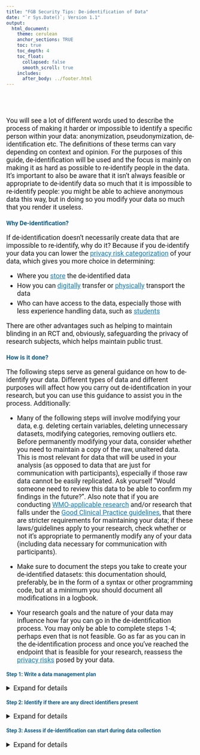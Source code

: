 ```yaml
---
title: "FGB Security Tips: De-identification of Data"
date: "`r Sys.Date()`; Version 1.1"
output: 
  html_document:
    theme: cerulean
    anchor_sections: TRUE
    toc: true
    toc_depth: 4
    toc_float: 
      collapsed: false
      smooth_scroll: true
    includes: 
      after_body: ../footer.html
---
```



<style type="text/css">

/* change font for whole text so that it's in line with house style. For webpages that is Roboto  */

body {
  font-family: 'Roboto', sans-serif;
}

/* the follow CSS code allows me to take the automatically included anchor sections (that I made active in the YAML with anchor_sections: TRUE) and change the icon that is shown from a hash to a link symbol from the bootstrap icon library */

a.anchor-section::before {
    content: "&#xe144";
    font-family: 'Glyphicons Halflings';
}


#TOC {
  left: 0%;
  top: 0%;
}


/* width of the TOC needs to be defined in div.tocify because it allows the width to be low when the TOC is next to the text, but let's it expand when it moves to above the text in a very small screen like on a mobile */

div.tocify {
  width: 15%;
}

.tocify ul, .tocify li {
  line-height: 25px;
}

.tocify-header .tocify-item {
  font-size: 1.2em;
}

.tocify-subheader .tocify-item {
  font-size: 0.9em;
}



/* following two commands get the text of TOC to indent properly */

.tocify-header {
    text-indent: initial;
}

.tocify-subheader > .tocify-item {
  text-indent: initial;
  padding-left: 2em;
}

/* attempted to change highlight color on TOC, but nothing works; wanted to improve contrast for accessibility, but had no luck  */

/* max-width refused to change below unless I included the !important tag next to it. Found answer on this stack exchange https://stackoverflow.com/questions/34906002/increase-width-of-entire-html-rmarkdown-output 
Seems only to be an issue when using TOC; not required to use !important on pages without TOC */

.main-container {
  max-width: 100% !important;
  padding-right: 5%;
  padding-top: 5%;
  padding-bottom: 10%;
}



h1.title {
  font-size: 28px;
  text-align: center;
}

h4.date { /* this is to affect the size of the date text in the YAML when it prints in html  */
  font-size: 20px;
  text-align: center;
}


p {
  font-size: 18px;
}

li {
  font-size: 18px;
  margin: 5px;
}

/* improve contrast for all a-tags and headers for accessibility */

a {
  color: #157bb7;
}

h1, h2, h3, h4 {
  color: #105d89;
}

summary {
  font-size: 18px;
}

</style>

\
\

You will see a lot of different words used to describe the process of making it harder or impossible to identify a specific person within your data: anonymization, pseudonymization, de-identification etc. The definitions of these terms can vary depending on context and opinion. For the purposes of this guide, de-identification will be used and the focus is mainly on making it as hard as possible to re-identify people in the data. It's important to also be aware that it isn't always feasible or appropriate to de-identify data so much that it is impossible to re-identify people: you might be able to achieve anonymous data this way, but in doing so you modify your data so much that you render it useless. 

### Why De-identification?

If de-identification doesn't necessarily create data that are impossible to re-identify, why do it? Because if you de-identify your data you can lower the [privacy risk categorization](PrivacyRisks.html){target="_blank"} of your data, which gives you more choice in determining:

* Where you [store](Storage.html){target="_blank"} the de-identified data 
* How you can [digitally](DigitalTransfer.html){target="_blank"} transfer or [physically](PhysicalTransport.html){target="_blank"} transport the data
* Who can have access to the data, especially those with less experience handling data, such as [students](SecurityForStudents.html){target="_blank"}

There are other advantages such as helping to maintain blinding in an RCT and, obviously, safeguarding the privacy of research subjects, which helps maintain public trust.

### How is it done?

The following steps serve as general guidance on how to de-identify your data. Different types of data and different purposes will affect how you carry out de-identification in your research, but you can use this guidance to assist you in the process. Additionally:

* Many of the following steps will involve modifying your data, e.g. deleting certain variables, deleting unnecessary datasets, modifying categories, removing outliers etc. Before permanently modifying your data, consider whether you need to maintain a copy of the raw, unaltered data. This is most relevant for data that will be used in your analysis (as opposed to data that are just for communication with participants), especially if those raw data cannot be easily replicated. Ask yourself "Would someone need to review this data to be able to confirm my findings in the future?". Also note that if you are conducting [WMO-applicable research](https://english.ccmo.nl/investigators/legal-framework-for-medical-scientific-research/your-research-is-it-subject-to-the-wmo-or-not){target="_blank"} and/or research that falls under the [Good Clinical Practice guidelines](https://www.ema.europa.eu/en/ich-e6-r2-good-clinical-practice){target="_blank"}, that there are stricter requirements for maintaining your data; if these laws/guidelines apply to your research, check whether or not it's appropriate to permanently modify any of your data (including data necessary for communication with participants).

* Make sure to document the steps you take to create your de-identified datasets: this documentation should, preferably, be in the form of a syntax or other programming code, but at a minimum you should document all modifications in a logbook.

* Your research goals and the nature of your data may influence how far you can go in the de-identification process. You may only be able to complete steps 1-4; perhaps even that is not feasible. Go as far as you can in the de-identification process and once you've reached the endpoint that is feasible for your research, reassess the [privacy risks](PrivacyRisks.html){target="_blank"} posed by your data.

#### Step 1: Write a data management plan {#step1}

<details>
<summary>Expand for details</summary>

If you haven't done so already, stop what you're doing and go start your data management plan. You can use [DMPonline](https://dmponline.vu.nl/){target="_blank"} to write a DMP; it's designed to guide you through the process. You don't need to complete an entire plan to figure out how to de-identify your data; you do, however, need to understand the nature of the [data assets](../rdm/definitions/Definitions.html#dataasset){target="_blank"} you are using in your research, especially what these data will look like at the start of your research, as well as the form the data will ultimately need to take for you to carry out your analyses. 

Some forms of raw data assets used at the start of research are:

* Raw questionnaire data collected with a survey tool
* A structured, tabular dataset of physical measurements
* Clinical report forms
* Video interviews
* Diary entries from research subjects
* fMRIs and other imaging data
* Paper or digital consent forms


</details>

#### Step 2: Identify if there are any direct identifiers present {#step2}

<details>
<summary>Expand for details</summary>

Once you have an idea of what your data assets are, consider the variables that you plan to collect for each data asset and determine whether any variables are [direct identifiers](../rdm/definitions/Definitions.html#directID){target="_blank"}. Also assess whether a direct identifier will be used in your analysis. For example, names and contact information, which are direct identifiers, are usually collected because you need to stay in touch with participants, but these variables don't usually need to be used in the analysis. Alternatively, facial images in video recordings, which are also are direct identifiers, may actually be essential for your analysis. Also consider whether the direct identifiers you are planning to collect even *need* to be collected for you to conduct your research: ask yourself if you could carry out your research without collecting some or all of these direct identifiers?

</details>

#### Step 3: Assess if de-identification can start during data collection {#step3}

<details>
<summary>Expand for details</summary>

Consider whether or not you *need* to collect direct identifiers simultaneously with the other research data. For example, can you carry out one process that collects the direct identifiers and a separate process that collects the data you need for your research? <br> Considerations for how you can apply this concept are shown below for a variety of data types:

**NB**: *It's strongly recommended to avoid collecting direct identifiers alongside your other data, but sometimes this cannot be avoided (e.g. recording facial images is necessary to observe and analyse facial expressions or personal interactions). At a minimum, take to the time to assess whether you are collecting direct identifiers unnecessarily or whether there are alternative means to collect directly identifying information so that it can be kept separate from your other research data at the outset.*

##### {.tabset .tabset-fade}


###### Audiovisual <br> Data

* Is it feasible to record only audio rather than audio and video?
  + Note that this doesn't make the data anonymous, but it does make the data less identifiable

* Can you name audiovisual files (e.g. recordings of interviews) with a participant ID number rather than a participant name?
  + It is standard practice to name your audiovisual files **without** using information that directly identifies your research subjects. If you absolutely *must* name your audiovisual files using the participant's name, do this temporarily and then follow the guidance in Step 4 as soon as possible

* Is it feasible not to discuss specific names and places while recording an interview?

* Is it feasible to avoid recording faces?

###### Consent <br> Forms

* Do you need to obtain directly identifying information such as name and contact information with your consent forms?
  + In some forms of research, this is not necessarily required. It is necessary when doing research that involves repeated measurements, follow-up and communication with participants, especially for safety reasons (for example, this information is required for [WMO-applicable research](https://english.ccmo.nl/investigators/legal-framework-for-medical-scientific-research/your-research-is-it-subject-to-the-wmo-or-not){target="_blank"}). But if you collect all of your data from your participant at one moment and no further feedback or follow-up is required, then there is often no reason that name and/or contact information need to be collected (nor is this required by the [GDPR privacy law](https://gdpr-info.eu/){target="_blank"}). You still need to obtain [valid consent](https://assets.vu.nl/d8b6f1f5-816c-005b-1dc1-e363dd7ce9a5/ae86a9d8-90a8-4d05-a924-4f6646a5351f/Informed_Consent_and_Information_Letter_Checklist_tcm263-917997.pdf){target="_blank"} because the data you collect from the subject can still be [indirectly identifying](../rdm/definitions/Definitions.html#indirectID){target="_blank"}, but you can reduce the risk of re-identification of your subjects by not collecting any unnecessary directly identifying information. 

###### Imaging <br> Data

* Can you name the imaging files using a participant ID number rather than a participant name? Does the participant name *need* to appear on the imaging file?
  + Whenever possible, try to name your imaging files **without** using information that directly identifies your research subjects. If you absolutely *must* name your imaging files using the participant's name, do this temporarily and then follow the guidance in Step 4 as soon as possible

* Does directly identifying information *need* to be recorded on the image?
  + Whenever possible, don't include this information in the image itself. If you absolutely *must* include this information in the image, make sure to follow the guidance in Step 4

###### Physical <br> Measurements and <br> Other Tabular Data

* Is it feasible to record measurements while only identifying the participant with a participant ID number?

* Will your method of collecting data collect direct identifiers that you don't need (e.g. location data from a smart device)? If so, what can you do to avoid this?
  + Before you use an app or smart device for data collection, contact the [RDM Support Desk](https://vu.nl/en/employee/university-library/rdm-support-desk){target="_blank"} to find out if this is appropriate; many apps and smart devices collect data that you may not expect. Alternatively, you can contact the technicians at [TO3](https://vu.nl/en/employee/behavioural-and-movement-sciences-getting-started/technical-support-for-research-to3){target="_blank"} to request an in-house solution or to borrow devices that are more appropriate for research data collection. 
  
  
###### Questionnaire <br> Data

* Is it feasible to collect questionnaire responses without also asking for name and contact information in the same questionnaire?

* Is it absolutely necessary to have long open text fields in your questionnaire, such as a "Comments" section? 
  + It may be a requirement for your purposes, but be aware that these sections are also places where participants may report a **lot** of directly identifying information.

* If you already have the e-mail addresses of your participants, is it feasible to invite them to participate in the questionnaire without uploading those e-mail addresses to the survey tool?
  + See the "Secure Use of Questionnaire Tools" section in this [guide](https://fgbto3-web.labs.vu.nl/rdm/Images/Secure_Use_of_Questionnaire_Tools.pdf){target="_blank"} for advice on how you can do this

* Will the survey tool collect direct identifiers that you don't need (e.g. IP-addresses)? If so, what can you do to avoid this?
  + See the "Secure Use of Questionnaire Tools" section in this [guide](https://fgbto3-web.labs.vu.nl/rdm/Images/Secure_Use_of_Questionnaire_Tools.pdf){target="_blank"} for advice on how to avoid unnecessarily collecting direct identifiers like IP-addresses
 
<!-- for some reason if you put both the ended hashes of the tabset as well as </details> you lose the next header in the TOC. If you only have the hashes it works.-->

##### 

#### Step 4: Separate the direct identifiers from research data {#step4}

<details>
<summary>Expand for details</summary>

If step 3 is not feasible for some or all of the direct identifiers, then the directly identifying variables should be separated from the research data after data collection is complete (**remember** that this only applies to direct identifiers that are not required for your analyses). If you need direct identifiers to keep track of who your participants are, you should use these identifiers to create a [key file](../rdm/definitions/Definitions.html#keyfile){target="_blank"} that you can link to the research data with a random participant identification number. This key file should be kept separate from your other research data, either by storing it on a different [storage solution](Storage.html){target="_blank"} or, if on the same storage solution, in a separate, [encrypted](Encryption.html#fle){target="_blank"} folder that can only be opened by those who absolutely require access.

**NB**: *If your data contain direct identifiers that are necessary for your analysis, the following steps are still useful. In step 4, you can still consider how to separate those direct identifiers that are not required for your analysis and in step 5, you can apply methods to make the [indirectly identifying information](../rdm/definitions/Definitions.html#indirectID){target="_blank"} in your data less identifying, if appropriate. Just remember that when you assess the [privacy risks](PrivacyRisks.html){target="_blank"} after de-identification is done, you still have some directly identifying information present that will impact these risks.*

##### {.tabset .tabset-fade}

###### Audiovisual <br> Data  

* If for some reason the files for audiovisual recordings needed to temporarily be named based on directly identifying information about the participant, change those file names as soon as possible to the participant ID number.

* If appropriate for your research, make a transcript of the audiovisual data and then follow the recommendations for textual data.

* If appropriate for your research, blur facial images and use voice modification

###### Consent <br> Forms

* If your research requires that you be able to re-identify your participants for follow-up and communication purposes, the consent form is your best place to collect the information for this purpose. Whether you are using paper or digital consent forms, you can use the information collected via these forms to create your key file. Your key file can also include details about what the participant consented to (e.g. future follow-up research, sharing of their data, optional sub-studies etc.) so that you can keep track of this information in the future.

* If you determined in step 3 that you don't need to collect directly identifying information with your consent forms for your research, then you don't necessarily need to create a key file. The only reason you may want to do so is if you ask for consent to additional purposes beyond your current research. For example, if your subjects were asked to consent to the sharing of their data for future research and some participants don't consent to this, then you need to keep track of which research data belong to those participants so that their data are not shared for new research. You could therefore create a file of participant identification numbers and the various conditions they did or did not consent to.


###### Imaging <br> Data

* If for some reason the imaging files needed to temporarily be named based on directly identifying information about the participant, change those file names as soon as possible to the participant ID number.

* If it couldn't be avoided that direct identifiers were included in the image, remove this information from the imaging data and update the key file with this information as needed. 

* If collecting neuroimaging such as fMRIs, deface the images.


###### Physical <br> Measurements <br> and Other <br> Tabular Data
  
* If during data collection, you needed to collect physical measurements simultaneously with direct identifiers in one dataset, then once this is no longer necessary you should remove the direct identifiers from the research dataset. Review the directly identifying variables for anything new that should be added to the key file. Once you've updated the key file, you should delete the directly identifying variables from the research dataset. **Remember** that this does not apply to any directly identifying variables that you plan to use in your analyses; any information used for your analyses needs to be maintained for research integrity purposes.

###### Questionnaire <br> Data

* If you need to collect questionnaire data that includes direct identifiers, export the data from the survey tool and review the directly identifying variables for anything new that should be added to the key file. Once you've updated the key file, you should delete the directly identifying variables from the exported questionnaire data. **Remember** that this does not apply to any directly identifying variables that you plan to use in your analyses; any information used for your analyses needs to be maintained for research integrity purposes.

* Take extra care to review open text fields, particularly "Comments" fields. Look for any self-reporting from the participant regarding their name, changes to their address etc. Depending on how you are using your "Comments" sections, you may want to simply copy the information provided by the participant over to the key file, thereby creating a comments variable in the key file. Alternatively, you may just wish to review the information the participant supplied and update the information already present in the key file. If the comment only consists of information relevant to the key file, you can delete it once the key file has been updated. If the comment also includes anything relevant to your research analyses, then keep the information relevant to your research and remove any of the information that you've already included in the key file.


###### Textual <br> Data

* If you have text data, such as a transcript of an interview, replace directly identifying information with pseudonyms. See the methods for qualitative data described [here](https://www.cessda.eu/Training/Training-Resources/Library/Data-Management-Expert-Guide/5.-Protect/Anonymisation){target="_blank"} for guidance.

#####


#### Step 5: Review and modify indirect identifiers {#step5}

<details>
<summary>Expand for details</summary>

Carrying out this step will depend on the goals of your research and the statistical testing you aim to do. This means that this step may not be feasible or appropriate for every situation. This step may also only be applicable when you decide you want to share your data with others and therefore need to make it as unidentifiable as possible. Whatever your situation, it is worthwhile to review this step and see if at least some of the suggestions below can be applied to your data to reduce their identifiability. 

The goals of this step is to look at your research data and assess whether it would be possible to single out at least one unique record about one of your research subjects: 

* This may be possible if there's information about research subjects which is highly unique. For example, do you have a variable about occupation and one subject's occupation is Prime Minister of The Netherlands? 
* This may be possible if you combine several variables about your subjects together into a profile and at least one research subject has a profile that is unique. For example, is there only one 50 year old pregnant subject whose due date is 01-07-2021? 

When doing this assessment, don't forget to consider all of your data assets. For example, you may have a series of blood pressure measurements (which are generally not identifying), but if these measurements are linked via participants ID number to a key file or to detailed questionnaire data, then the blood pressure measurements are still identifiable. Additionally, don't forget that information about your research subjects may be known due to context, such as what you report in your research methods, even if that information isn't included in the data itself. 

Before considering the various types of data, you should have an idea of what variables are indirect identifiers. Look at the variables in your dataset and assess what information could be relevant to re-identifying your research subjects. This is not just information like demographics (age, education, occupation, ethnicity etc.), but could also be specific dates, rare medical conditions, details about a specific event etc. Once you've determined which variables may be identifying, you need to decide to what extent you can modify the content of that variable, while still maintaining research data that are useful for your analysis. Examples are given below for several types of data. You may notice that, for some examples, de-identification happens simultaneously with the data processing you planned to do anyways (e.g. grouping categories with only a few records into larger categories, coding textual information into quantitative variables, coding observations etc.).

##### {.tabset .tabset-fade}

###### Audiovisual <br> Data

* Are there potentially indirectly identifying features in the recording that could be blurred, e.g. unique tattoos?

* Depending on the nature of the research, can the information in the audiovisual recording be recoded into something less identifiable, but more useful for analysis, e.g. coding of observed interactions between subjects?

###### Imaging <br> Data

* Remove any indirectly identifying data included in the image, e.g. age and weight may have automatically been included for calibration purposes. If this information must be maintained for your analysis or for proper interpretation of the data, store this information in a tabular dataset and link the data together via a participant ID number.

* Consider whether the data could be spatially normalized and still useful for analysis

###### Questionnaires, <br> Physical Measurements <br> and Other Tabular Data

* Generalize specific information where possible: 
  + Convert birthdate to birthyear or, if possible, age
  + Convert 6-digit postal code to 4-digit postal code
  + Convert specific dates of events to elapsed period of time between events, if possible
  + Combine categories with very few records into larger categories (birth country into birth region or all non-Western birth countries into "Non-Western")
  + Recode highly specific information into more general information
      + E.g. if you ask about occupation and a respondent fills in Prime Minister of The Netherlands, you could recode the occupation as part of a "politician" category or, if that's not appropriate, just create an "Other" category and include this record there

* Decide what to do with extreme values:
  + Should cases with extreme values just be excluded from the dataset (e.g. because they are not useful for analysis)?
  + Alternatively can you create cut-offs, for example everyone aged over 80 is coded as >80 years old?

###### Textual <br> Data

* Is there information present that is pretty unique to the subject or when combined with other details or context could be indirectly identifying? If so can this information be replaced with a pseudonym as described in the methods for qualitative data described [here](https://www.cessda.eu/Training/Training-Resources/Library/Data-Management-Expert-Guide/5.-Protect/Anonymisation){target="_blank"}?

* Can the information be coded into overarching themes rather than highly unique, personal stories?

* Can quotations of the data be created that express the relevant themes, but are generic enough to not be identifying?

#####


### What now?

Once you've gone through these steps, you've made your data a lot less identifiable and perhaps also a lot easier to analyse. Before assuming that your data are anonymous at this point, it's important to be aware that for data to be considered anonymous by European legal bodies all of the three following considerations apply:

* It must **not** be possible to single out at least one unique person in the dataset
* It must **not** be possible to couple together a person's record across different datasets
* It must **not** be possible to assume, with a strong likelihood, specific information about a person based on the other information present in the dataset

These requirements are pretty difficult to meet. For example, MRI data will always be unique to an individual, unless you spatially normalize it. This doesn't mean that it's impossible to achieve anonymous data, but there may be further work required to get to that level *and* the anonymized data may not be so useful anymore for your planned research analyses. 

**The most important thing to remember is that after you've gone through the de-identification steps in this guide, check whether the three conditions above apply before assuming that your data are now anonymized.**

Lastly, don't forget that most research data doesn't exist in a bubble; you rarely just have imaging data or questionnaire data or physical measurements. The more data you have about a person the easier they are to re-identify. 





